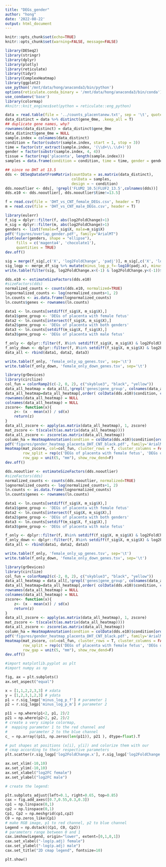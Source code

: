 ```yaml
---
title: "DEGs_gender"
author: "hong"
date: '2022-08-22'
output: html_document
---
```


```r
knitr::opts_chunk$set(echo=TRUE)
knitr::opts_chunk$set(warning=FALSE, message=FALSE) 
```
```r
library(DESeq2)
library(stringr)
library(dplyr)
library(plotly)
library(reticulate)
library(tidyr)
library(ComplexHeatmap)
library(ggplot2)
use_python('/mnt/data/hong/anaconda3/bin/python')
options(reticulate.conda_binary = '/mnt/data/hong/anaconda3/bin/conda')
use_condaenv('base')
library(colormap)
#knitr::knit_engines$set(python = reticulate::eng_python)
```
```r
data = read.table(file = '../counts_placentanew.txt', sep = '\t', quote = "", header = T)
data_distinct = data %>% distinct(gene_0me, .keep_all = T)
## duplicate gene names, why?
rownames(data_distinct) = data_distinct$gene_0me
data_distinct$gene_0me = NULL
sample.index = colnames(data_distinct)
condition = factor(substr(sample.index, start = 1, stop = 3))
time = factor(str_extract(sample.index, '(\\d+\\.\\d+)'))
gender = factor(substr(sample.index, 4, 4))
tissue = factor(rep('placenta', length(sample.index)))
samples = data.frame(condition = condition, time = time, gender = gender, sample = sample.index, row.names = sample.index, tissue=tissue)

## since no DHT at 13.5
dds <- DESeqDataSetFromMatrix(countData = as.matrix(data_distinct),
                              colData = samples,
                              design = ~ condition)
dds.nooutlier <- dds[, !grepl('FLUM2_10.5|FLUF2_13.5',colnames(dds))]
dds.e10 <- dds.nooutlier[, dds.nooutlier$time!=13.5]
```
```r
f = read.csv(file = 'DHT_vs_CNT_female_DEGs.csv', header = T)
m = read.csv(file = 'DHT_vs_CNT_male_DEGs.csv', header = T)
```

```r
library(eulerr)
f_sig = dplyr::filter(f, abs(log2FoldChange)>1)
m_sig = dplyr::filter(m, abs(log2FoldChange)>1)
genders <- list(female=f_sig$X, male=m_sig$X)
pdf('figures/overlap_gender.pdf', family="ArialMT")
plot(euler(genders, shape = "ellipse"), 
     fills = c('magenta4', 'chocolate1'),
     quantities = TRUE)
dev.off()
```
```r
sig = merge(f_sig[,c('X', 'log2FoldChange', 'padj')], m_sig[,c('X', 'log2FoldChange', 'padj')], by='X')
sig_logp <- merge_df_sig %>% mutate(minus_log_p_f=-log10(padj.x), minus_log_p_m = -log10(padj.y))
write.table(filter(sig, log2FoldChange.x<(-1) & log2FoldChange.y<(-1))$X, 'gender_common_down.genes', quote = F, row.names = F)
```
```r
dds.e10 <- estimateSizeFactors(dds.e10)
#sizeFactors(dds)
normalized_counts <- counts(dds.e10, normalized=TRUE)
lognormalized_counts <- log(normalized_counts+1, 2)
ln.counts <- as.data.frame(lognormalized_counts)
ln.counts$genes <- rownames(ln.counts)

data1 <- ln.counts[setdiff(f_sig$X, m_sig$X),]
data1$gene_group <- 'DEGs of placenta with female fetus'
data2 <- ln.counts[intersect(f_sig$X, m_sig$X),]
data2$gene_group <- 'DEGs of placenta with both genders'
data3 <- ln.counts[setdiff(m_sig$X, f_sig$X),]
data3$gene_group <- 'DEGs of placenta with male fetus'

f_only <- dplyr::filter(f, X%in% setdiff(f_sig$X, m_sig$X) & log2FoldChange>1)
f_only_down <- dplyr::filter(f, X%in% setdiff(f_sig$X, m_sig$X) & log2FoldChange< (-1))
data_all <- rbind(data1, data2, data3)

write.table(f_only, 'female_only_up_genes.tsv', sep='\t')
write.table(f_only_down, 'female_only_down_genes.tsv', sep='\t')

library(grDevices)
library(circlize)
col_fun = colorRamp2(c(-2, 0, 2), c("skyblue3", "black", "yellow"))
data_all_heatmap = data_all[,!grepl('genes|gene_group', colnames(data_all))]
data_all_heatmap=data_all_heatmap[,order( colData(dds.e10)$condition, colData(dds.e10)$gender)]
rownames(data_all_heatmap) = NULL
colnames(data_all_heatmap) = NULL
zscore<- function(x){
    z<- (x - mean(x)) / sd(x)
    return(z)
}
data_all_zscore <- apply(as.matrix(data_all_heatmap), 1, zscore)
mat_zscore <- t(scale(t(as.matrix(data_all_heatmap))))
data_all_zscore <- zscore(as.matrix(data_all_heatmap))
column_ha = HeatmapAnnotation(condtion = colData(dds.e10)$condition[order(colData(dds.e10)$condition, colData(dds.e10)$gender)], gender= colData(dds.e10)$gender[order( colData(dds.e10)$condition, colData(dds.e10)$gender)])
pdf('figures/gender_heatmap_placenta_DHT_CNT_black.pdf', family='ArialMT')
Heatmap(mat_zscore, col=col_fun, cluster_rows = T, cluster_columns = FALSE, bottom_annotation=column_ha, 
        row_split = rep(c('DEGs of placenta with female fetus', 'DEGs of placenta with both genders', 'DEGs of placenta with male fetus'), c(nrow(data1), nrow(data2), nrow(data3))), row_title_rot = 0,
        row_gap = unit(5, "mm"), show_row_dend=F)
dev.off()
```
```r
dds.nooutlier <- estimateSizeFactors(dds.nooutlier)
#sizeFactors(dds)
normalized_counts <- counts(dds.nooutlier, normalized=TRUE)
lognormalized_counts <- log(normalized_counts+1, 2)
ln.counts <- as.data.frame(lognormalized_counts)
ln.counts$genes <- rownames(ln.counts)

data1 <- ln.counts[setdiff(f_sig$X, m_sig$X),]
data1$gene_group <- 'DEGs of placenta with female fetus'
data2 <- ln.counts[intersect(f_sig$X, m_sig$X),]
data2$gene_group <- 'DEGs of placenta with both genders'
data3 <- ln.counts[setdiff(m_sig$X, f_sig$X),]
data3$gene_group <- 'DEGs of placenta with male fetus'

f_only <- dplyr::filter(f, X%in% setdiff(f_sig$X, m_sig$X) & log2FoldChange>1)
f_only_down <- dplyr::filter(f, X%in% setdiff(f_sig$X, m_sig$X) & log2FoldChange< (-1))
data_all <- rbind(data1, data2, data3)

write.table(f_only, 'female_only_up_genes.tsv', sep='\t')
write.table(f_only_down, 'female_only_down_genes.tsv', sep='\t')

library(grDevices)
library(circlize)
col_fun = colorRamp2(c(-2, 0, 2), c("skyblue3", "black", "yellow"))
data_all_heatmap = data_all[,!grepl('genes|gene_group', colnames(data_all))]
data_all_heatmap=data_all_heatmap[,order( colData(dds.e10)$condition, colData(dds.e10)$gender)]
rownames(data_all_heatmap) = NULL
colnames(data_all_heatmap) = NULL
zscore<- function(x){
    z<- (x - mean(x)) / sd(x)
    return(z)
}
data_all_zscore <- apply(as.matrix(data_all_heatmap), 1, zscore)
mat_zscore <- t(scale(t(as.matrix(data_all_heatmap))))
data_all_zscore <- zscore(as.matrix(data_all_heatmap))
column_ha = HeatmapAnnotation(condtion = colData(dds.e10)$condition[order(colData(dds.e10)$condition, colData(dds.e10)$gender)], gender= colData(dds.e10)$gender[order( colData(dds.e10)$condition, colData(dds.e10)$gender)])
pdf('figures/gender_heatmap_placenta_DHT_CNT_black.pdf', family='ArialMT')
Heatmap(mat_zscore, col=col_fun, cluster_rows = T, cluster_columns = FALSE, bottom_annotation=column_ha, 
        row_split = rep(c('DEGs of placenta with female fetus', 'DEGs of placenta with both genders', 'DEGs of placenta with male fetus'), c(nrow(data1), nrow(data2), nrow(data3))), row_title_rot = 0,
        row_gap = unit(5, "mm"), show_row_dend=F)
dev.off()
```
```python
#import matplotlib.pyplot as plt
#import numpy as np

fig, ax = plt.subplots()
ax.set_aspect("equal")

x = [1,1,2,2,3,3] # xdata
y = [1,2,3,1,2,3] # ydata
p1 = r.sig_logp['minus_log_p_f'] # parameter 1
p2 = r.sig_logp['minus_log_p_m'] # parameter 2

p11 = np.where(p1<2, p1, 2)/2
p21 = np.where(p2<2, p2, 2)/2
# create a very simple colormap, 
#  mapping parameter 1 to the red channel and 
#          parameter 2 to the blue channel
c_ = np.array((p11, np.zeros(len(p11)), p21 ), dtype=float).T

# put shapes at positions (x[i], y[i]) and colorize them with our
# cmap according to their respective parameters
plt.scatter(r.sig_logp['log2FoldChange.x'], r.sig_logp['log2FoldChange.y'], c=c_, alpha=.5)

ax.set_xlim(-10,10)
ax.set_ylim(-10,10)
ax.set_xlabel("log2FC female")
ax.set_ylabel("log2FC male")

# create the legend:

plt.subplots_adjust(left=0.1, right=0.65, top=0.85)
cax = fig.add_axes([0.7,0.55,0.3,0.3])
cp1 = np.linspace(0,1)
cp2 = np.linspace(0,1)
Cp1, Cp2 = np.meshgrid(cp1,cp2)
C0 = np.zeros_like(Cp1)
# make RGB image, p1 to red channel, p2 to blue channel
Legend = np.dstack((Cp1, C0, Cp2))
# parameters range between 0 and 1
cax.imshow(Legend, origin="lower", extent=[0,1,0,1])
cax.set_xlabel("-log(p.adj) female")
cax.set_ylabel("-log(p.adj) male")
cax.set_title("2D cmap legend", fontsize=10)

plt.show()
```
